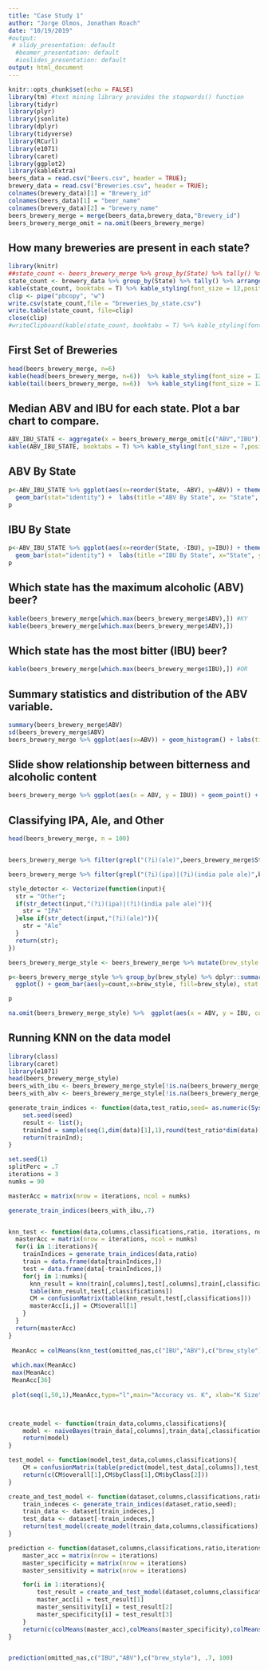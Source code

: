 ```yaml
---
title: "Case Study 1"
author: "Jorge Olmos, Jonathan Roach"
date: "10/19/2019"
#output:
 # slidy_presentation: default
  #beamer_presentation: default
  #ioslides_presentation: default
output: html_document
---
```


```r
knitr::opts_chunk$set(echo = FALSE)
library(tm) #text mining library provides the stopwords() function
library(tidyr)
library(plyr)
library(jsonlite)
library(dplyr)
library(tidyverse)
library(RCurl)
library(e1071)
library(caret)
library(ggplot2)
library(kableExtra)
beers_data = read.csv("Beers.csv", header = TRUE);
brewery_data = read.csv("Breweries.csv", header = TRUE);
colnames(brewery_data)[1] = "Brewery_id"
colnames(beers_data)[1] = "beer_name"
colnames(brewery_data)[2] = "brewery_name"
beers_brewery_merge = merge(beers_data,brewery_data,"Brewery_id")
beers_brewery_merge_omit = na.omit(beers_brewery_merge)
```

## How many breweries are present in each state?

```r
library(knitr)
##state_count <- beers_brewery_merge %>% group_by(State) %>% tally() %>% arrange(desc(n))
state_count <- brewery_data %>% group_by(State) %>% tally() %>% arrange(desc(n))
kable(state_count, booktabs = T) %>% kable_styling(font_size = 12,position = "center")
clip <- pipe("pbcopy", "w")
write.csv(state_count,file = "breweries_by_state.csv")
write.table(state_count, file=clip)
close(clip)
#writeClipboard(kable(state_count, booktabs = T) %>% kable_styling(font_size = 12,position = "center"))
```


## First Set of Breweries

```r

head(beers_brewery_merge, n=6)
kable(head(beers_brewery_merge, n=6))  %>% kable_styling(font_size = 12,position = "center")
kable(tail(beers_brewery_merge, n=6))  %>% kable_styling(font_size = 12,position = "center")

```

## Median ABV and IBU for each state. Plot a bar chart to compare.

```r
ABV_IBU_STATE <- aggregate(x = beers_brewery_merge_omit[c("ABV","IBU")], by = beers_brewery_merge_omit[c("State")], FUN = median, na.action = na.rm)
kable(ABV_IBU_STATE, booktabs = T) %>% kable_styling(font_size = 7,position = "left")

```



## ABV By State

```r
p<-ABV_IBU_STATE %>% ggplot(aes(x=reorder(State, -ABV), y=ABV)) + theme(axis.text.x = element_text(angle = 90)) +
  geom_bar(stat="identity") +  labs(title ="ABV By State", x= "State", y = "Acohol By Volume" )
p

```

## IBU By State
```r
p<-ABV_IBU_STATE %>% ggplot(aes(x=reorder(State, -IBU), y=IBU)) + theme(axis.text.x = element_text(angle = 90)) +
  geom_bar(stat="identity") +  labs(title ="IBU By State", x="State", y ="Internation Bitterness Units")
p

```




## Which state has the maximum alcoholic (ABV) beer?

```r
kable(beers_brewery_merge[which.max(beers_brewery_merge$ABV),]) #KY
kable(beers_brewery_merge[which.max(beers_brewery_merge$ABV),])

```



## Which state has the most bitter (IBU) beer?
```r
kable(beers_brewery_merge[which.max(beers_brewery_merge$IBU),]) #OR
```


## Summary statistics and distribution of the ABV variable.

```r
summary(beers_brewery_merge$ABV)
sd(beers_brewery_merge$ABV)
beers_brewery_merge %>% ggplot(aes(x=ABV)) + geom_histogram() + labs(title="Distribution of beers by ABV", x="Alcohol By Volume", y = "N")

```



## Slide show relationship between bitterness and alcoholic content

```r
beers_brewery_merge %>% ggplot(aes(x = ABV, y = IBU)) + geom_point() + geom_smooth(method = "lm") +  labs(title ="ABV vs. IBU")
```


## Classifying IPA, Ale, and Other

```r
head(beers_brewery_merge, n = 100)


beers_brewery_merge %>% filter(grepl("(?i)(ale)",beers_brewery_merge$Style))  %>% filter(!grepl("(?i)(india pale ale)",Style))

beers_brewery_merge %>% filter(grepl("(?i)(ipa)|(?i)(india pale ale)",beers_brewery_merge$Style))

style_detector <- Vectorize(function(input){
  str = "Other";
  if(str_detect(input,"(?i)(ipa)|(?i)(india pale ale)")){
    str = "IPA"
  }else if(str_detect(input,"(?i)(ale)")){
    str = "Ale"
  }
  return(str);
})

beers_brewery_merge_style <- beers_brewery_merge %>% mutate(brew_style = style_detector(Style))

p<-beers_brewery_merge_style %>% group_by(brew_style) %>% dplyr::summarize(count=n()) %>% mutate(percent=(count/sum(count))*100) %>%
  ggplot() + geom_bar(aes(y=count,x=brew_style, fill=brew_style), stat = "identity") 

p

na.omit(beers_brewery_merge_style) %>%  ggplot(aes(x = ABV, y = IBU, color=brew_style)) + geom_point() + geom_smooth(method = "lm")  +  labs(title ="ABV vs. IBU")


```




## Running KNN on the data model
```r

library(class)
library(caret)
library(e1071)
head(beers_brewery_merge_style)
beers_with_ibu <- beers_brewery_merge_style[!is.na(beers_brewery_merge_style$IBU),]
beers_with_abv <- beers_brewery_merge_style[!is.na(beers_brewery_merge_style$ABV),]

generate_train_indices <- function(data,test_ratio,seed= as.numeric(Sys.time())){
    set.seed(seed)
    result <- list();
    trainInd = sample(seq(1,dim(data)[1],1),round(test_ratio*dim(data)[1]))
    return(trainInd);
}

set.seed(1)
splitPerc = .7
iterations = 3
numks = 90

masterAcc = matrix(nrow = iterations, ncol = numks)

generate_train_indices(beers_with_ibu,.7)


knn_test <- function(data,columns,classifications,ratio, iterations, numks){
  masterAcc = matrix(nrow = iterations, ncol = numks)
  for(i in 1:iterations){
    trainIndices = generate_train_indices(data,ratio)
    train = data.frame(data[trainIndices,])
    test = data.frame(data[-trainIndices,])
    for(j in 1:numks){
      knn_result = knn(train[,columns],test[,columns],train[,classifications], prob = TRUE, k = j)
      table(knn_result,test[,classifications])
      CM = confusionMatrix(table(knn_result,test[,classifications]))
      masterAcc[i,j] = CM$overall[1]
    }
  }
  return(masterAcc)
}
  
 MeanAcc = colMeans(knn_test(omitted_nas,c("IBU","ABV"),c("brew_style"), .7, 100, 50))
 
 which.max(MeanAcc)
 max(MeanAcc)
 MeanAcc[36]
 
 plot(seq(1,50,1),MeanAcc,type="l",main="Accuracy vs. K", xlab="K Size", ylab="Accuracy")



create_model <- function(train_data,columns,classifications){
    model <- naiveBayes(train_data[,columns],train_data[,classifications])
    return(model)
}

test_model <- function(model,test_data,columns,classifications){
    CM = confusionMatrix(table(predict(model,test_data[,columns]),test_data[,classifications]))
    return(c(CM$overall[1],CM$byClass[1],CM$byClass[2]))
}

create_and_test_model <- function(dataset,columns,classifications,ratio,seed = as.numeric(Sys.time())){
    train_indeces <- generate_train_indices(dataset,ratio,seed);
    train_data <- dataset[train_indeces,]
    test_data <- dataset[-train_indeces,]
    return(test_model(create_model(train_data,columns,classifications),test_data,columns,classifications))
}

prediction <- function(dataset,columns,classifications,ratio,iterations){
    master_acc = matrix(nrow = iterations)
    master_specificity = matrix(nrow = iterations)
    master_sensitivity = matrix(nrow = iterations)

    for(i in 1:iterations){
        test_result = create_and_test_model(dataset,columns,classifications,ratio)
        master_acc[i] = test_result[1]
        master_sensitivity[i] = test_result[2]
        master_specificity[i] = test_result[3]
    }
    return(c(colMeans(master_acc),colMeans(master_specificity),colMeans(master_sensitivity)))
}


prediction(omitted_nas,c("IBU","ABV"),c("brew_style"), .7, 100)
```